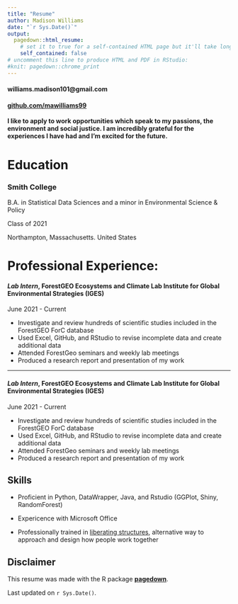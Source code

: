 ```yaml
---
title: "Resume"
author: Madison Williams 
date: "`r Sys.Date()`"
output:
  pagedown::html_resume:
    # set it to true for a self-contained HTML page but it'll take longer to render
    self_contained: false
# uncomment this line to produce HTML and PDF in RStudio:
#knit: pagedown::chrome_print
---
```


<!-- Contact Me! {#contact} -->
<!-- ================================================================================ -->

#### <i class="fa fa-envelope"></i> williams.madison101@gmail.com

#### <i class="fa fa-github"></i> [github.com/mawilliams99](https://github.com/mawilliams99)

**I like to apply to work opportunities which speak to my passions, the environment and social justice. I am incredibly grateful for the experiences I have had and I'm excited for the future.**

Education {data-icon=graduation-cap data-concise=true}
================================================================================

### Smith College

B.A. in Statistical Data Sciences and a minor in Environmental Science & Policy

Class of 2021 

Northampton, Massachusetts. United States


Professional Experience: {data-icon=laptop}
================================================================================


#### *Lab Intern*, ForestGEO Ecosystems and Climate Lab  Institute for Global Environmental Strategies (IGES)

June 2021 - Current 

- Investigate and review hundreds of scientific studies included in the ForestGEO ForC database
- Used Excel, GitHub, and RStudio to revise incomplete data and create additional data
- Attended ForestGeo seminars and weekly lab meetings 
- Produced a research report and presentation of my work

--------------------------------------------------------------------------------

#### *Lab Intern*, ForestGEO Ecosystems and Climate Lab  Institute for Global Environmental Strategies (IGES)

June 2021 - Current 

- Investigate and review hundreds of scientific studies included in the ForestGEO ForC database
- Used Excel, GitHub, and RStudio to revise incomplete data and create additional data
- Attended ForestGeo seminars and weekly lab meetings 
- Produced a research report and presentation of my work

Skills {#skills}
--------------------------------------------------------------------------------

- Proficient in Python, DataWrapper, Java, and Rstudio (GGPlot, Shiny, RandomForest)

- Expericence with Microsoft Office

- Professionally trained in [liberating structures](https://www.liberatingstructures.com), alternative way to approach and design how people work together

Disclaimer {#disclaimer}
--------------------------------------------------------------------------------

This resume was made with the R package [**pagedown**](https://github.com/rstudio/pagedown).

Last updated on `r Sys.Date()`.

